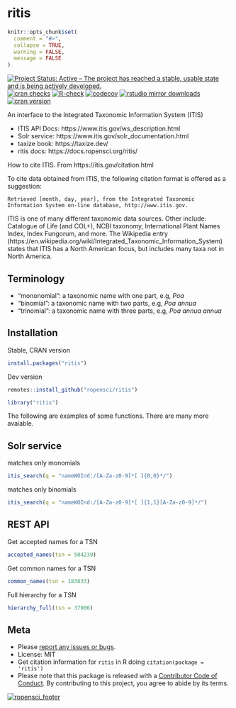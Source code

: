 ritis
=====

```r
knitr::opts_chunk$set(
  comment = "#>",
  collapse = TRUE,
  warning = FALSE,
  message = FALSE
)
```

[![Project Status: Active – The project has reached a stable, usable state and is being actively developed.](https://www.repostatus.org/badges/latest/active.svg)](https://www.repostatus.org/#active)
[![cran checks](https://cranchecks.info/badges/worst/ritis)](https://cranchecks.info/pkgs/ritis)
[![R-check](https://github.com/ropensci/ritis/workflows/R-check/badge.svg)](https://github.com/ropensci/ritis/actions?query=workflow%3AR-check)
[![codecov](https://codecov.io/gh/ropensci/ritis/branch/master/graph/badge.svg)](https://codecov.io/gh/ropensci/ritis)
[![rstudio mirror downloads](https://cranlogs.r-pkg.org/badges/ritis)](https://github.com/metacran/cranlogs.app)
[![cran version](https://www.r-pkg.org/badges/version/ritis)](https://cran.r-project.org/package=ritis)

An interface to the Integrated Taxonomic Information System (ITIS)

* ITIS API Docs: https://www.itis.gov/ws_description.html
* Solr service: https://www.itis.gov/solr_documentation.html
* taxize book: https://taxize.dev/
* ritis docs: https://docs.ropensci.org/ritis/

How to cite ITIS. From https://itis.gov/citation.html 

To cite data obtained from ITIS, the following citation format is offered as a suggestion:

    Retrieved [month, day, year], from the Integrated Taxonomic Information System on-line database, http://www.itis.gov.


ITIS is one of many different taxonomic data sources. Other include: Catalogue of Life (and COL+), NCBI taxonomy, International Plant Names Index, Index Fungorum, and more. The Wikipedia entry (https://en.wikipedia.org/wiki/Integrated_Taxonomic_Information_System) states that ITIS has a North American focus, but includes many taxa not in North America.

## Terminology

* "mononomial": a taxonomic name with one part, e.g, _Poa_
* "binomial": a taxonomic name with two parts, e.g, _Poa annua_
* "trinomial": a taxonomic name with three parts, e.g, _Poa annua annua_

## Installation

Stable, CRAN version

```r
install.packages("ritis")
```

Dev version

```r
remotes::install_github("ropensci/ritis")
```

```r
library("ritis")
```

The following are examples of some functions. There are many more avaiable.

## Solr service


matches only monomials

```r
itis_search(q = "nameWOInd:/[A-Za-z0-9]*[ ]{0,0}*/")
```

matches only binomials

```r
itis_search(q = "nameWOInd:/[A-Za-z0-9]*[ ]{1,1}[A-Za-z0-9]*/")
```

## REST API

Get accepted names for a TSN

```r
accepted_names(tsn = 504239)
```

Get common names for a TSN

```r
common_names(tsn = 183833)
```

Full hierarchy for a TSN

```r
hierarchy_full(tsn = 37906)
```

## Meta

* Please [report any issues or bugs](https://github.com/ropensci/ritis/issues).
* License: MIT
* Get citation information for `ritis` in R doing `citation(package = 'ritis')`
* Please note that this package is released with a [Contributor Code of Conduct](https://ropensci.org/code-of-conduct/). By contributing to this project, you agree to abide by its terms.

[![ropensci_footer](https://ropensci.org/public_images/github_footer.png)](https://ropensci.org)
